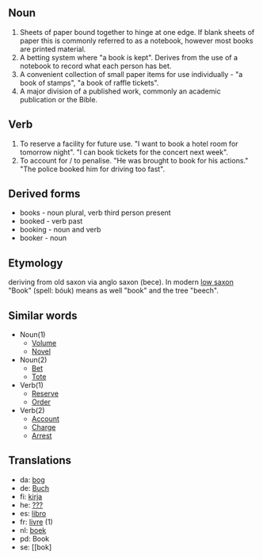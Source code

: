 ==Noun==
# Sheets of paper bound together to hinge at one edge. If blank sheets of paper this is commonly referred to as a notebook, however most books are printed material.
# A betting system where "a book is kept". Derives from the use of a notebook to record what each person has bet.
# A convenient collection of small paper items for use individually - "a book of stamps", "a book of raffle tickets".
# A major division of a published work, commonly an academic publication or the Bible.

==Verb==
# To reserve a facility for future use. "I want to book a hotel room for tomorrow night". "I can book tickets for the concert next week".
# To account for / to penalise. "He was brought to book for his actions." "The police booked him for driving too fast".

==Derived forms==
* books - noun plural, verb third person present
* booked - verb past
* booking - noun and verb
* booker - noun


==Etymology==
deriving from old saxon via anglo saxon (bece). In modern [[low saxon]] "Book" (spell: bóuk) means as well "book" and the tree "beech". 

==Similar words==
*Noun(1)
**[[Volume]]
**[[Novel]]
*Noun(2)
**[[Bet]]
**[[Tote]]
*Verb(1)
**[[Reserve]]
**[[Order]]
*Verb(2)
**[[Account]]
**[[Charge]]
**[[Arrest]]

==Translations==

*da: [[bog]]
*de: [[Buch]]
*fi: [[kirja]]
*he: [[???]]
*es: [[libro]]
*fr: [[livre]] (1)
*nl: [[boek]]
*pd: Book
*se: [[bok]
